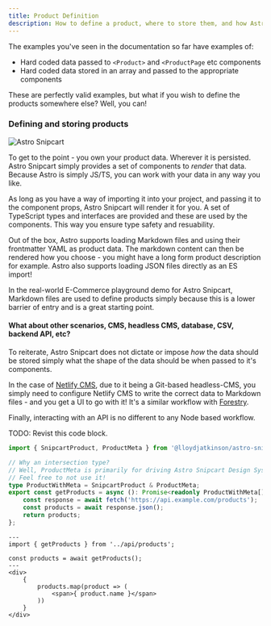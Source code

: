 ```yaml
---
title: Product Definition
description: How to define a product, where to store them, and how Astro Snipcart allows you full control
---
```


The examples you've seen in the documentation so far have examples of:

* Hard coded data passed to `<Product>` and `<ProductPage` etc components
* Hard coded data stored in an array and passed to the appropriate components

These are perfectly valid examples, but what if you wish to define the products somewhere else? Well, you can!

### Defining and storing products

![Astro Snipcart](../../../assets/data-storage.png "Astro Snipcart")

To get to the point - you own your product data. Wherever it is persisted. Astro Snipcart simply provides a set of components to *render* that data. Because Astro is simply JS/TS, you can work with your data in any way you like.

As long as you have a way of importing it into your project, and passing it to the component props, Astro Snipcart will render it for you. A set of TypeScript types and interfaces are provided and these are used by the components. This way you ensure type safety and resuability.

Out of the box, Astro supports loading Markdown files and using their frontmatter YAML as product data. The markdown content can then be rendered how you choose - you might have a long form product description for example. Astro also supports loading JSON files directly as an ES import!

In the real-world E-Commerce playground demo for Astro Snipcart, Markdown files are used to define products simply because this is a lower barrier of entry and is a great starting point.

#### What about other scenarios, CMS, headless CMS, database, CSV, backend API, etc?

To reiterate, Astro Snipcart does not dictate or impose *how* the data should be stored simply what the shape of the data should be when passed to it's components.

In the case of [Netlify CMS](https://www.netlifycms.org/docs/add-to-your-site/), due to it being a Git-based headless-CMS, you simply need to configure Netlify CMS to write the correct data to Markdown files - and you get a UI to go with it! It's a similar workflow with [Forestry](https://forestry.io/docs/quickstart/configure-cms/).

Finally, interacting with an API is no different to any Node based workflow.

TODO: Revist this code block.

```ts
import { SnipcartProduct, ProductMeta } from '@lloydjatkinson/astro-snipcart';

// Why an intersection type?
// Well, ProductMeta is primarily for driving Astro Snipcart Design System, which you might not need.
// Feel free to not use it!
type ProductWithMeta = SnipcartProduct & ProductMeta;
export const getProducts = async (): Promise<readonly ProductWithMeta[]> => {
    const response = await fetch('https://api.example.com/products');
    const products = await response.json();
    return products;
};
```

```astro
---
import { getProducts } from '../api/products';

const products = await getProducts();
---
<div>
    {
        products.map(product => (
            <span>{ product.name }</span>
        ))
    }
</div>
```